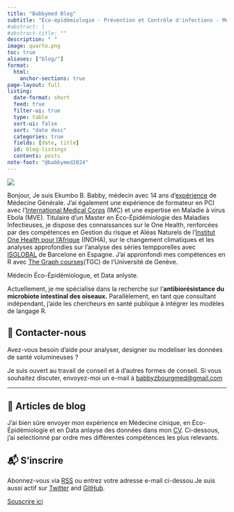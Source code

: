 ```yaml
---
title: "Babbymed Blog"
subtitle: "Éco-épidémiologie - Prévention et Contrôle d'infections - Médecine générale"
#abstract: |
#abstract-title: ""
description: " "
image: quarto.png
toc: true
aliases: ["blog/"]
format:
  html:
    anchor-sections: true
page-layout: full
listing:
  date-format: short
  feed: true
  filter-ui: true
  type: table
  sort-ui: false
  sort: "date desc"
  categories: true
  fields: [date, title]
  id: blog-listings
  contents: posts
note-foot: "@babbymed2024"
---
```


::: {layout="[21,79]" .profile-header}

![](bbz_pass.jpg){.profile-pic}

Bonjour, Je suis Ekumbo B. Babby, médecin avec 14 ans d'[expérience](#0) de Médecine Générale. J'ai également une expérience de formateur en PCI avec l'[International Medical Corps](#0) (IMC) et une expertise en Maladie à virus Ebola (MVE). Titulaire d'un Master en Éco-Épidémiologie des Maladies Infectieuses, je dispose des connaissances sur le One Health, renforcées par des compétences en Gestion du risque et Aléas Naturels de l'[Institut One Health pour l'Afrique](#0) (INOHA), sur le changement climatiques et les analyses approfondies sur l'analyse des séries tempporelles avec [ISGLOBAL](#0) de Barcelone en Espagne. J'ai appronfondi mes compétences en R avec [The Graph courses](#0)(TGC) de l'Université de Genève.

Médecin Éco-Épidémiologue, et Data anlyste.
:::

Actuellement, je me spécialise dans la recherche sur l’**antibiorésistance du microbiote intestinal des oiseaux.** Parallèlement, en tant que consultant indépendant, j’aide les chercheurs en santé publique à intégrer les modèles de langage R.

## 💼 Contacter-nous

Avez-vous besoin d’aide pour analyser, designer ou modeliser les données de santé volumineuses ?

Je suis ouvert au travail de conseil et à d’autres formes de conseil. Si vous souhaitez discuter, envoyez-moi un e-mail à [babbyzbourgmed\@gmail.com](babbyzbourgmed@gmail.com)

------------------------------------------------------------------------

## 📮 Articles de blog

J'ai bien sûre envoyer mon expérience en Médecine cinique, en Éco-Épidémiologie et en Data anlayse des données dans mon [CV](https://babbymed.github.io/cv.qmd/). Ci-dessous, j'ai selectionné par ordre mes différentes compétences les plus relevants.

::: {#blog-listings}
:::


## 📬 S'inscrire

Abonnez-vous via [<i class="bi bi-rss"></i> RSS](index.xml) ou entrez votre adresse e-mail ci-dessou.Je suis aussi actif sur [Twitter](https://twitter.com/khelomite) and [GitHub](https://github.com/Babbymed).

<script async data-uid="f405c5ca98" src="https://Babbymed.github.io/"></script>


[Souscrire ici](#subscribe)


